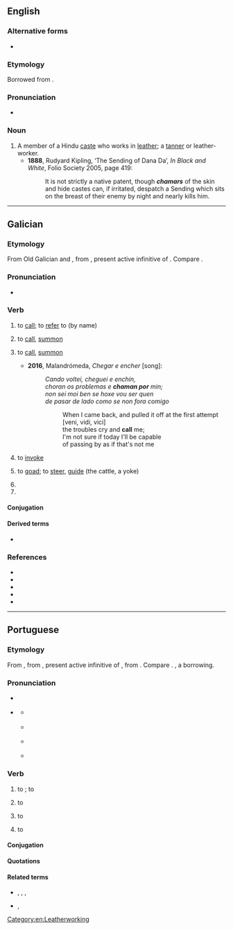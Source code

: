 ==English==

===Alternative forms===
* {{l|en|chumar}}

===Etymology===
Borrowed from {{bor|en|hi|चमार||tanner}}.

===Pronunciation===
* {{a|UK}} {{IPA|en|/tʃəˈmɑː/}}

===Noun===
{{en-noun}}

# A member of a Hindu [[caste]] who works in [[leather]]; a [[tanner]] or leather-worker.
#* '''1888''', Rudyard Kipling, ‘The Sending of Dana Da’, ''In Black and White'', Folio Society 2005, page 419:
#*: It is not strictly a native patent, though '''''chamars''''' of the skin and hide castes can, if irritated, despatch a Sending which sits on the breast of their enemy by night and nearly kills him.

[[Category:en:Leatherworking]]

----

==Galician==

===Etymology===
From Old Galician and {{inh|gl|roa-opt|chamar}}, from {{inh|gl|la|clāmāre}}, present active infinitive of {{m|la|clamō||cry out}}. Compare {{cog|es|llamar}}.

===Pronunciation===
* {{IPA|gl|[t͡ʃaˈmaɾ]}}

===Verb===
{{gl-verb|cham|ar}}

# to [[call]]; to [[refer]] to (by name)
#: {{uxi|gl|'''Chámome''' Alejandro e nacín en 1953|"'''I am called''' Alejandro and was born in 1953"}}
# {{lb|gl|transitive}} to [[call]], [[summon]]
#: {{uxi|gl|Quen '''chama'''?|"Who''''s calling'''?"}}
# {{indtr|gl|por}} to [[call]], [[summon]]
#* '''2016''', Malandrómeda, ''Chegar e encher'' [song]:
#*: ''Cando voltei, cheguei e enchín,''
#*: ''choran os problemas e '''chaman por''' min;''
#*: ''non sei moi ben se hoxe vou ser quen''
#*: ''de pasar de lado como se non fora comigo''
#*:: When I came back, and pulled it off at the first attempt [veni, vidi, vici]
#*:: the troubles cry and '''call''' me;
#*:: I'm not sure if today I'll be capable 
#*:: of passing by as if that's not me
#: {{uxi|gl|'''Chama''' por ela|"'''Call''' her"}}
# to [[invoke]]
#: {{syn|gl|invocar}}
# {{lb|gl|transitive}} to [[goad]]; to [[steer]], [[guide]] (the cattle, a yoke) 
#: {{syn|gl|afalar}}
# {{inflection of|gl|chamar||1//3|s|futr|subj}}
# {{inflection of|gl|chamar||1//3|s|pr|inf}}

====Conjugation====
{{gl-conj-ar|cham}}

====Derived terms====
* {{l|gl|rechamar}}

===References===
* {{R:DDGM}}
* {{R:gl:CX}}
* {{R:DDLG}}
* {{R:TILG}}
* {{R:TLPGP}}

----

==Portuguese==

===Etymology===
From {{inh|pt|roa-opt|chamar||call}}, from {{inh|pt|la|clamāre}}, present active infinitive of {{m|la|clamō}}, from {{der|pt|ine-pro|*kelh₁-||to shout}}. Compare {{cog|es|llamar}}. {{doublet|pt|clamar}}, a borrowing.

===Pronunciation===
* {{a|Portugal}} {{IPA|pt|/ʃɐ.ˈmaɾ/}}
* {{a|Brazil}} {{IPA|pt|/ʃɐ.ˈma(ʁ)/|[ʃə̃.ˈmä(χ)]}}
** {{a|Paulista}} {{IPA|pt|/ʃɐ.ˈma(ɹ)/|/ʃɐ.ˈma(ɾ)/}}
** {{a|South Brazil}} {{IPA|pt|/ʃa.ˈma(ɻ)/|/ʃa.ˈma(ɾ)/}}
** {{a|Carioca}} {{IPA|pt|/ʃɐ.ˈma(χ)/}}
** {{a|Nordestino}} {{IPA|pt|/ʃɐ.ˈma(h)/}}

===Verb===
{{pt-verb|cham|ar}}

# {{lb|pt|transitive}} to {{l|en|call}}; to {{l|en|summon}} {{gloss|to ask someone to come}}
#: {{ux|pt|Há uma partida amanhã, '''chamem''' seus amigos.|There is a match tomorrow, '''call''' your friends.}}
#: {{syn|pt|clamar|invocar|convocar}}
# {{indtr|pt|de|ditr=1}} to {{l|en|call}} {{gloss|to use as the name of}}
#: {{ux|pt|Os botânicos '''chamam''' aquele tipo de árvore de gimnosperma.|Botanists '''call''' that type of tree a gymnosperm.}}
# {{indtr|pt|de|ditr=1|cop=1}} to {{l|en|call}} {{gloss|to verbally ascribe someone a quality}}
#: {{ux|pt| '''chamaram'''-me de feio na escola.|'''They called''' me ugly at school.}}
# {{lb|pt|pronominal|transitive}} to {{l|en|be called}} {{gloss|to have a specific name}}
#: {{ux|pt|Olá, '''chamo-me''' Pedro.|Hi, I’m '''called''' Peter.}}
#: {{syn|pt|nomear|denominar|designar}}

====Conjugation====
{{pt-conj|cham|ar}}

====Quotations====
{{seeCites|pt}}

====Related terms====
* {{l|pt|chamada}}, {{l|pt|chamado}}, {{l|pt|chamador}}, {{l|pt|chamamento}}
* {{l|pt|chamariz}}, {{l|pt|chamarisco}}